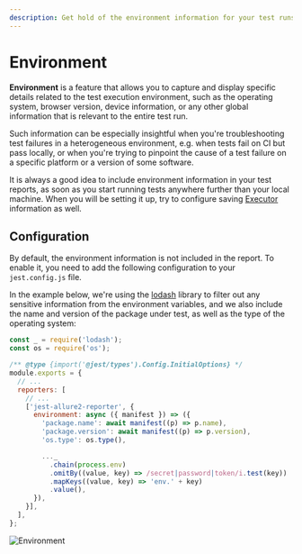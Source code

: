 ```yaml
---
description: Get hold of the environment information for your test runs.
---
```



# Environment

**Environment** is a feature that allows you to capture and display specific details related to the test execution environment, such as the operating system, browser version, device information, or any other global information that is relevant to the entire test run.

Such information can be especially insightful when you're troubleshooting test failures in a heterogeneous environment, e.g. when tests fail on CI but pass locally, or when you're trying to pinpoint the cause of a test failure on a specific platform or a version of some software.

It is always a good idea to include environment information in your test reports, as soon as you start running tests anywhere further than your local machine. When you will be setting it up, try to configure saving [Executor] information as well.

## Configuration

By default, the environment information is not included in the report. To enable it, you need to add the following configuration to your `jest.config.js` file.

In the example below, we're using the [lodash] library to filter out any sensitive information from the environment variables, and we also include the name and version of the package under test, as well as the type of the operating system:

<Tabs groupId="configTab">
  <TabItem value="config" label="Config">

```js title="jest.config.js"
const _ = require('lodash');
const os = require('os');

/** @type {import('@jest/types').Config.InitialOptions} */
module.exports = {
  // ...
  reporters: [
    // ...
    ['jest-allure2-reporter', {
      environment: async ({ manifest }) => ({
        'package.name': await manifest((p) => p.name),
        'package.version': await manifest((p) => p.version),
        'os.type': os.type(),

        ..._
          .chain(process.env)
          .omitBy((value, key) => /secret|password|token/i.test(key))
          .mapKeys((value, key) => 'env.' + key)
          .value(),
      }),
    }],
  ],
};
```

  </TabItem>
  <TabItem value="demo" label="Preview">
    <img src={require('../../img/screenshots/config-environment-01.jpg').default} width={398} alt="Environment" />
  </TabItem>
</Tabs>

[Executor]: 05-executor.mdx

[lodash]: https://lodash.com
